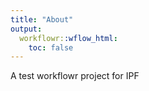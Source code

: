 ```yaml
---
title: "About"
output:
  workflowr::wflow_html:
    toc: false
---
```


A test workflowr project for IPF
